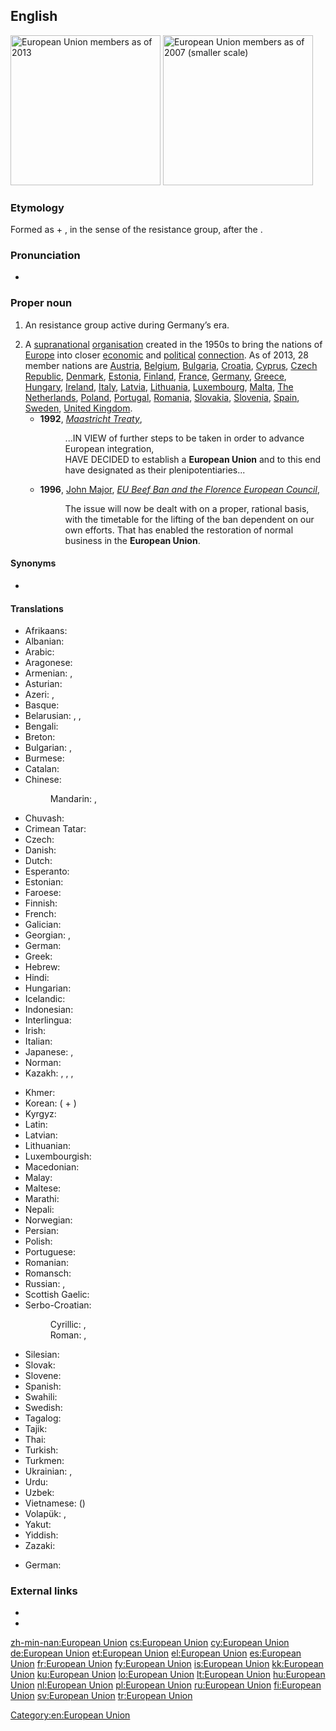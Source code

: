 ==English==
[[Image:Location European Union.svg|thumb|right|240px|European Union members as of 2013]]
[[Image:EUenl-EU27.png|thumb|right|240px|European Union members as of 2007 (smaller scale)]]

===Etymology===
Formed as {{term|European}} + {{term|union|Union}}, in the sense of the resistance group, after the {{etyl|de|en}} {{term|Europäische Union|lang=de}}.

===Pronunciation===
* {{IPA|/ˌjʊəɹəˈpiːən ˈjuːnjən/|lang=en}}

===Proper noun===
{{en-proper noun|head=[[European]] [[union|Union]]}}

# {{context|historical|lang=en}} An {{l|en|antifascist}} resistance group active during Germany’s {{l|en|Nazi}} era.
# A [[supranational]] [[organisation]] created in the 1950s to bring the nations of [[Europe]] into closer [[economic]] and [[political]] [[connection]]. As of 2013, 28 member nations are [[Austria]], [[Belgium]], [[Bulgaria]], [[Croatia]], [[Cyprus]], [[Czech Republic]], [[Denmark]], [[Estonia]], [[Finland]], [[France]], [[Germany]], [[Greece]], [[Hungary]], [[Ireland]], [[Italy]], [[Latvia]], [[Lithuania]], [[Luxembourg]], [[Malta]], [[The Netherlands]], [[Poland]], [[Portugal]], [[Romania]], [[Slovakia]], [[Slovenia]], [[Spain]], [[Sweden]], [[United Kingdom]].
#* '''1992''', ''[[w:Maastricht Treaty|Maastricht Treaty]]'',
#*: ...IN VIEW of further steps to be taken in order to advance European integration,<br/>HAVE DECIDED to establish a '''European Union''' and to this end have designated as their plenipotentiaries...
#* '''1996''', [[w:John Major|John Major]], ''[[s:EU Beef Ban and the Florence European Council|EU Beef Ban and the Florence European Council]]'',
#*: The issue will now be dealt with on a proper, rational basis, with the timetable for the lifting of the ban dependent on our own efforts. That has enabled the restoration of normal business in the '''European Union'''.

====Synonyms====
* {{sense|European supranational organisation}} {{l|en|EU}} {{qualifier|initialism}}

====Translations====
{{trans-top|European supranational organisation}}
* Afrikaans: {{t|af|Europese Unie}}
* Albanian: {{t+|sq|Bashkimi Evropian|m}}
* Arabic: {{t|ar|اَلْإِتِّحَاد اَلْأُورُوبِيّ|m}}
* Aragonese: {{t|an|Unión Europea|f}}
* Armenian: {{t|hy|Եվրամիություն}}, {{t|hy|Եվրոպական Միություն|sc=Armn}}
* Asturian: {{t|ast|Xunión Europea|f}}
* Azeri: {{t+|az|Avropa İttifaqı}}, {{t|az|Авропа Иттифагы|sc=Cyrl}}
* Basque: {{t+|eu|Europar Batasuna}}
* Belarusian: {{t|be|Еўрапе́йскі Саю́з|m}}, {{t|be|Еўрасаю́з|m|sc=Cyrl}}, {{t|be|Эўрапе́йскі Зьвяз|m|sc=Cyrl}} {{qualifier|dated}}
* Bengali: {{t|bn|ইউরোপীয় ইউনিয়ন|tr=i'uropiyô i'uniyôn|sc=Beng}}
* Breton: {{t|br|Unaniezh Europa|?}}
* Bulgarian: {{t|bg|Европе́йски съю́з|m}}, {{t|bg|Евросъю́з|m|sc=Cyrl}}
* Burmese: {{t|my|ဥရောပ သမဂ္ဂ|sc=Mymr}}
* Catalan: {{t|ca|Unió Europea|f}}
* Chinese:
*: Mandarin: {{t+|cmn|歐洲聯盟|sc=Hani}}, {{t+|cmn|欧洲联盟|tr=Ōuzhōu Liánméng|sc=Hani}}
* Chuvash: {{t|cv|Европа Пĕрлешĕвĕ|sc=Cyrl}}
* Crimean Tatar: {{t|crh|Avropa Birligi}}
* Czech: {{t+|cs|Evropská unie|f}}
* Danish: {{t|da|Europæiske Union|c}}
* Dutch: {{t+|nl|Europese Unie|f}}
* Esperanto: {{t|eo|Eŭropa Unio}}
* Estonian: {{t+|et|Euroopa Liit}}
* Faroese: {{t|fo|Evropasamveldið|n}}
* Finnish: {{t+|fi|Euroopan unioni}}
* French: {{t+|fr|Union européenne|f}}
* Galician: {{t|gl|Unión Europea|f}}
* Georgian: {{t|ka|ევროპის კავშირი|sc=Geor}}, {{t|ka|ევროკავშირი|sc=Geor}}
* German: {{t+|de|Europäische Union|f}}
* Greek: {{t+|el|Ευρωπαϊκή Ένωση|f}}
* Hebrew: {{t|he|הַאִיחוּד הַאֵירוֹפִּי|m|tr=ha-ikhúd ha-eropi}}
* Hindi: {{t|hi|यूरोपीय संघ}}
* Hungarian: {{t+|hu|Európai Unió}}
* Icelandic: {{t+|is|Evrópusambandið|n}}
* Indonesian: {{t|id|Uni Eropa}}
* Interlingua: {{t|ia|Union Europee}}
* Irish: {{t|ga|Aontas Eorpach}}
* Italian: {{t+|it|Unione Europea}}
* Japanese: {{t|ja|欧州連合|tr=おうしゅうれんごう, Ōshū Rengō}}, {{t|ja|ヨーロッパ連合|tr=Yōroppa Rengō}}
* Norman: {{t|nrf|Unnion Ûropéenne|f}}
* Kazakh: {{t|kk|Еуропалық одақ|sc=Cyrl}}, {{t|kk|Еуроодақ|sc=Cyrl}}, {{t|kk|ЕО|sc=Cyrl}}, {{t|kk|Еуропа Одағы|sc=Cyrl}}
{{trans-mid}}
* Khmer: {{t|km|សហភាពអឺរ៉ុប|sc=Khmr|tr=sa’ha pʰiep ’əɨrop}}
* Korean: {{t+|ko|^유럽 연합|sc=Hang}} ({{t+|ko|유럽|sc=Hang}} + {{t+|ko|聯合|alt=-聯合|sc=Hani}})
* Kyrgyz: {{t|ky|Эвропалык Союз|sc=Cyrl}}
* Latin: {{t|la|Unio Europaea|f}}
* Latvian: {{t|lv|Eiropas Savienība|f}}
* Lithuanian: {{t+|lt|Europos Sąjunga|f}}
* Luxembourgish: {{t+|lb|Europäesch Unioun|f}}
* Macedonian: {{t|mk|Европска Унија|f}}
* Malay: {{t|ms|Kesatuan Eropah}}
* Maltese: {{t|mt|Unjoni Ewropea}}
* Marathi: {{t|mr|यूरोपीय संघ|m|sc=Deva}}
* Nepali: {{t|ne|युरोपेली संघ|tr=yuropelī saṅgh|sc=Deva}}
* Norwegian: {{t|no|Europeiske Union}}
* Persian: {{t|fa|اتحادیه اروپا|tr=ettehâdi-ye orupâ}}
* Polish: {{t+|pl|Unia Europejska|f}}
* Portuguese: {{t|pt|União Europeia|f}}
* Romanian: {{t|ro|Uniunea Europeană|f}}
* Romansch: {{t|rm|Uniun europeica|f}}
* Russian: {{t+|ru|Европе́йский сою́з|m}}, {{t+|ru|Евросою́з|m}}
* Scottish Gaelic: {{t|gd|Aonadh na h-Eòrpa|m}}
* Serbo-Croatian:
*: Cyrillic: {{t|sh|Европска унија|f|sc=Cyrl}}, {{t|sh|Еуропска унија|f|sc=Cyrl}}
*: Roman: {{t|sh|Evropska unija|f}}, {{t|sh|Europska unija|f}}
* Silesian: {{t|szl|Ojropejsko Uńijo|f}}
* Slovak: {{t|sk|Európska únia|f}}
* Slovene: {{t|sl|Evropska unija|f}}
* Spanish: {{t+|es|Unión Europea|f}}
* Swahili: {{t|sw|Umoja wa Ulaya}}
* Swedish: {{t+|sv|Europeiska unionen}}
* Tagalog: {{t|tl|European Union}}
* Tajik: {{t|tg|Иттиҳоди Аврупо|sc=Cyrl}}
* Thai: {{t|th|สหภาพยุโรป|tr=sà-hà-pâap yú-rôhp}}
* Turkish: {{t+|tr|Avrupa Birliği}}
* Turkmen: {{t|tk|Ýewropa Birleşigi}}
* Ukrainian: {{t+|uk|Європе́йський Сою́з|m}}, {{t+|uk|Євросою́з|m|sc=Cyrl}}
* Urdu: {{t|ur|یورپی اتحاد|tr=yūropī ittihād}}
* Uzbek: {{t|uz|Yevropa Ittifoqi|tr=İttixodi Avrupo}}
* Vietnamese: {{t|vi|Liên minh châu Âu}} ({{t|vi|聯盟洲歐|sc=Hani}})
* Volapük: {{t|vo|Balatam Yuropik}}, {{t|vo|Yulopayum}}
* Yakut: {{t|sah|Эуропа Холбоhуга|sc=Cyrl}}
* Yiddish: {{t|yi|אייראפּעישער פארבאנד|sc=Hebr}}
* Zazaki: {{qualifier|Southern Zazaki}} {{t|zza|Yewina Ewropa}}
{{trans-bottom}}

{{trans-top|Nazi-era antifascist resistance group}}
* German: {{t+|de|Europäische Union|f}}
{{trans-mid}}
{{trans-bottom}}

===External links===
* {{projectlink|wikipedia|European Union (resistance group)}}
* {{projectlink|wikipedia|European Union}}

[[Category:en:European Union]]

[[zh-min-nan:European Union]]
[[cs:European Union]]
[[cy:European Union]]
[[de:European Union]]
[[et:European Union]]
[[el:European Union]]
[[es:European Union]]
[[fr:European Union]]
[[fy:European Union]]
[[is:European Union]]
[[kk:European Union]]
[[ku:European Union]]
[[lo:European Union]]
[[lt:European Union]]
[[hu:European Union]]
[[nl:European Union]]
[[pl:European Union]]
[[ru:European Union]]
[[fi:European Union]]
[[sv:European Union]]
[[tr:European Union]]